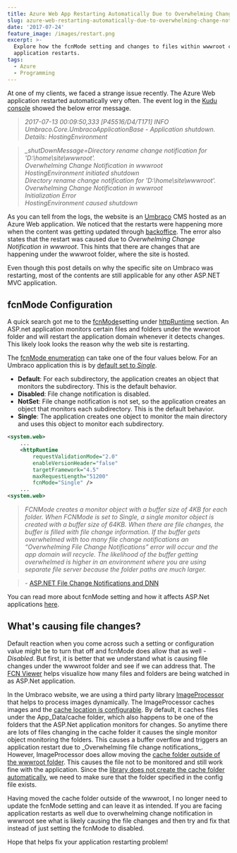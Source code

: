 ```yaml
---
title: Azure Web App Restarting Automatically Due to Overwhelming Change Notification
slug: azure-web-restarting-automatically-due-to-overwhelming-change-notification
date: '2017-07-24'
feature_image: /images/restart.png
excerpt: >-
  Explore how the fcnMode setting and changes to files within wwwroot can cause
  application restarts.
tags:
  - Azure
  - Programming
---
```

At one of my clients, we faced a strange issue recently. The Azure Web application restarted automatically very often. The event log in the [Kudu console](https://github.com/projectkudu/kudu/wiki/Kudu-console) showed the below error message.

> _2017-07-13 00:09:50,333 \[P45516/D4/T171\] INFO Umbraco.Core.UmbracoApplicationBase - Application shutdown. Details: HostingEnvironment_

> _\_shutDownMessage=Directory rename change notification for 'D:\\home\\site\\wwwroot'._  
> _Overwhelming Change Notification in wwwroot_  
> _HostingEnvironment initiated shutdown_  
> _Directory rename change notification for 'D:\\home\\site\\wwwroot'._  
> _Overwhelming Change Notification in wwwroot_  
> _Initialization Error_  
> _HostingEnvironment caused shutdown_

As you can tell from the logs, the website is an [Umbraco](https://umbraco.com/) CMS hosted as an Azure Web application. We noticed that the restarts were happening more when the content was getting updated through [backoffice](https://our.umbraco.org/documentation/getting-started/backoffice/). The error also states that the restart was caused due to _Overwhelming Change Notification in wwwroot_. This hints that there are changes that are happening under the wwwroot folder, where the site is hosted.

Even though this post details on why the specific site on Umbraco was restarting, most of the contents are still applicable for any other ASP.NET MVC application.

## fcnMode Configuration

A quick search got me to the [fcnMode](https://msdn.microsoft.com/en-us/library/system.web.configuration.httpruntimesection.fcnmode\(v=vs.110\).aspx)setting under [httpRuntime](https://msdn.microsoft.com/en-us/library/system.web.configuration.httpruntimesection\(v=vs.110\).aspx) section. An ASP.net application monitors certain files and folders under the wwwroot folder and will restart the application domain whenever it detects changes. This likely look looks the reason why the web site is restarting.

The [fcnMode enumeration](https://msdn.microsoft.com/en-us/library/system.web.configuration.fcnmode\(v=vs.110\).aspx) can take one of the four values below. For an Umbraco application this is by [default set to _Single_](http://issues.umbraco.org/issue/U4-7712).

-   **Default**: For each subdirectory, the application creates an object that monitors the subdirectory. This is the default behavior.
-   **Disabled**: File change notification is disabled.
-   **NotSet**: File change notification is not set, so the application creates an object that monitors each subdirectory. This is the default behavior.
-   **Single**: The application creates one object to monitor the main directory and uses this object to monitor each subdirectory.

```xml
<system.web>
    ...
    <httpRuntime
        requestValidationMode="2.0"
        enableVersionHeader="false"
        targetFramework="4.5"
        maxRequestLength="51200"
        fcnMode="Single" />
    ...
<system.web>

```

> _FCNMode creates a monitor object with a buffer size of 4KB for each folder. When FCNMode is set to Single, a single monitor object is created with a buffer size of 64KB. When there are file changes, the buffer is filled with file change information. If the buffer gets overwhelmed with too many file change notifications an “Overwhelming File Change Notifications” error will occur and the app domain will recycle. The likelihood of the buffer getting overwhelmed is higher in an environment where you are using separate file server because the folder paths are much larger._

> \- [ASP.NET File Change Notifications and DNN](http://www.dnnsoftware.com/community-blog/cid/154980/aspnet-file-change-notifications-and-dnn)

You can read more about fcnMode setting and how it affects ASP.Net applications [here](https://shazwazza.com/post/all-about-aspnet-file-change-notification-fcn/).

## What's causing file changes?

Default reaction when you come across such a setting or configuration value might be to turn that off and fcnMode does allow that as well - _Disabled_. But first, it is better that we understand what is causing file changes under the wwwroot folder and see if we can address that. The [FCN Viewer](https://shazwazza.com/post/fcn-file-change-notification-viewer-for-aspnet/) helps visualize how many files and folders are being watched in as ASP.Net application.

In the Umbraco website, we are using a third party library [ImageProcessor](http://imageprocessor.org/) that helps to process images dynamically. The ImageProcessor caches images and the [cache location is configurable](http://imageprocessor.org/imageprocessor-web/configuration/#cacheconfig). By default, it caches files under the App_Data/cache folder, which also happens to be one of the folders that the ASP.Net application monitors for changes. So anytime there are lots of files changing in the cache folder it causes the single monitor object monitoring the folders. This causes a buffer overflow and triggers an application restart due to \_Overwhelming file change notifications_. However, ImageProcessor does allow moving the [cache folder outside of the wwwroot folder](https://github.com/JimBobSquarePants/ImageProcessor/issues/518). This causes the file not to be monitored and still work fine with the application. Since the [library does not create the cache folder automatically](https://twitter.com/Shazwazza/status/885770960321773568), we need to make sure that the folder specified in the config file exists.

Having moved the cache folder outside of the wwwroot, I no longer need to update the fcnMode setting and can leave it as intended. If you are facing application restarts as well due to overwhelming change notification in wwwroot see what is likely causing the file changes and then try and fix that instead of just setting the fcnMode to disabled.

Hope that helps fix your application restarting problem!
